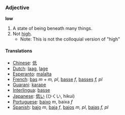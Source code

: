===Adjective===
'''low'''

#A state of being beneath many things.
#Not [[high]]. 
#*Note: This is not the colloquial version of "high"

====Translations====
*[[Chinese]]: [[低]]
*[[Dutch]]: [[laag]], [[lage]]
*[[Esperanto]]: [[malalta]]
*[[French]]: [[bas]] ''m'' + ''m, pl'', [[basse]] ''f'', [[basses]] ''f, pl''
*[[Guarani]]: [[karape]]
*[[Interlingua]]: [[basse]]
*[[Japanese]]: [[低い]] (ひくい, hikui)
*[[Portuguese]]: [[baixo]] ''m'', baixa ''f''
*[[Spanish]]: [[bajo]] ''m'', [[baja]] ''f'', [[bajos]] ''m, pl'', [[bajas]] ''f, pl''